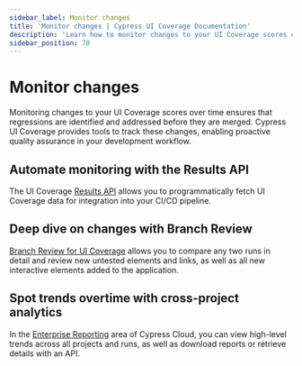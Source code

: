 ```yaml
---
sidebar_label: Monitor changes
title: 'Monitor changes | Cypress UI Coverage Documentation'
description: 'Learn how to monitor changes to your UI Coverage scores over time to ensure proactive quality assurance.'
sidebar_position: 70
---
```


<ProductHeading product="ui-coverage" />

# Monitor changes

Monitoring changes to your UI Coverage scores over time ensures that regressions are identified and addressed before they are merged. Cypress UI Coverage provides tools to track these changes, enabling proactive quality assurance in your development workflow.

## Automate monitoring with the Results API

The UI Coverage [Results API](/ui-coverage/results-api) allows you to programmatically fetch UI Coverage data for integration into your CI/CD pipeline.

## Deep dive on changes with Branch Review

[Branch Review for UI Coverage](/ui-coverage/core-concepts/compare-reports) allows you to compare any two runs in detail and review new untested elements and links, as well as all new interactive elements added to the application.

## Spot trends overtime with cross-project analytics

In the [Enterprise Reporting](/cloud/features/analytics/enterprise-reporting#UI-Coverage) area of Cypress Cloud, you can view high-level trends across all projects and runs, as well as download reports or retrieve details with an API.